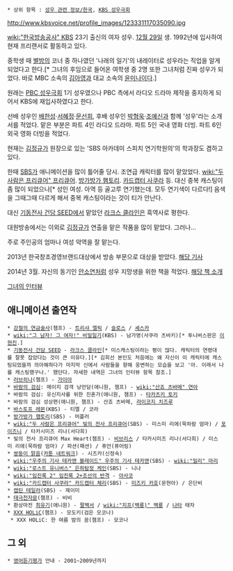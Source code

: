  * 상위 항목 : [[성우 관련 정보/한국]], [[KBS 성우극회]]

http://www.kbsvoice.net/profile_images/123331117035090.jpg

[[wiki:"한국방송공사" KBS]] 23기 출신의 여자 성우. [[12월 29일]] 생. 1992년에 입사하여 현재 프리랜서로 활동하고 있다.

중학생 때 [[별밤]]의 코너 중 하나였던 '나래의 일기'의 내레이터로 성우라는 직업을 알게 되었다고 한다.[* 그녀의 후임으로 들어온 여학생 중 2명 또한 그녀처럼 진짜 성우가 되었다. 바로 MBC 소속의 [[김아영]]과 대교 소속의 [[윤미나]]이다.] 

원래는 [[PBC 성우극회]] 1기 성우였으나 PBC 측에서 라디오 드라마 제작을 중지하게 되어서 KBS에 재입사하였다고 한다.

선배 성우인 [[배한성]]·[[서혜정]]·[[문선희]], 후배 성우인 [[박형욱]]·[[조예신]]과 함께 '성우'라는 소개서를 적었다. 맡은 부분은 파트 4인 라디오 드라마. 파트 5인 국내 영화 더빙. 파트 6인 외국 영화 더빙을 적었다.

현재는 [[김정규]]가 원장으로 있는 'SBS 아카데미 스피치 연기학원의'의 학과장도 겸하고 있다.

한때 [[SBS]]가 애니메이션을 많이 틀어줄 당시. 조연급 캐릭터를 많이 맡았었다. [[wiki:"두 사람은 프리큐어" 프리큐어]]. [[방가방가 햄토리]]. [[카드캡터 사쿠라]] 등. 대신 중복 캐스팅이 좀 많이 되었으나[* 성인 여성. 아역 등 골고루 연기했는데. 모두 연기색이 다르다!] 음색을 그때그때 다르게 해서 중복 캐스팅이라는 것이 티가 안난다.

대신 [[기동전사 건담 SEED]]에서 맡았던 [[라크스 클라인]]은 흑역사로 평한다. 

대원방송에서는 이외로 [[김정규]]가 연출을 맡은 작품을 많이 맡았다. 그러나...

주로 주인공의 엄마나 여성 악역을 잘 맡는다.

2013년 한국창조경영브랜드대상에서 방송 부문으로 대상을 받았다. [http://www.newsis.com/ar_detail/view.html?ar_id=NISX20131223_0012614562&cID=10401&pID=10400 해당 기사]

2014년 3월. 자신의 동기인 [[안소연]]처럼 성우 지망생을 위한 책을 적었다. [http://www.kyobobook.co.kr/product/detailViewKor.laf?mallGb=KOR&ejkGb=KOR&linkClass=&barcode=9791130400563 해당 책 소개] 

[http://kwon.newsboy.kr/m/post/1862 그녀의 인터뷰]

== 애니메이션 출연작 ==
 * [[강철의 연금술사]](챔프) - [[트리샤 엘릭]] / [[슬로스]] / [[셰스카]]
 * [[wiki:"그 남자! 그 여자!" 비밀일기]](KBS) - 남가영(사쿠라 츠바키)[* 투니버스판은 [[이현진]].]
 * [[기동전사 건담 SEED]] - [[라크스 클라인]][* 미스캐스팅이라는 평이 많다. 캐릭터의 연령대를 잘못 잡았다는 것이 큰 이유다.][* 김희선 본인도 처음에는 왜 자신이 이 캐릭터에 캐스팅되었을까 의아해하다가 마지막 신에서 사람들을 향해 웅변하는 모습을 보고 '아. 이래서 나를 캐스팅했구나.' 했단다. 자세한 내역은 그녀의 인터뷰 항목 참조.] 
 * [[러브히나]](챔프) - [[오토히메 무츠미|가이아]]
 * [[바람의 검심]]: 메이지 검객 낭만담(애니원, 챔프) - [[wiki:"산죠 츠바메" 연아]]
 * 바람의 검심: 유신지사를 위한 진혼가(애니원, 챔프) - [[타카츠키 토키]]
 * 바람의 검심 성상편(애니원, 챔프) - 산죠 츠바메, [[라이코지 치즈루]]
 * [[바스토프 레몬]](KBS) - 티엘 / 코라
 * [[방가방가 햄토리]](SBS) - 머플러
 * [[wiki:"두 사람은 프리큐어" 빛의 전사 프리큐어]](SBS) - 미스미 리에(묵하람 엄마) / [[포이즈니]] / 타카시미즈 리나(서다희)
 * 빛의 전사 프리큐어 Max Heart(챔프) - [[비브리스]] / 타카시미즈 리나(서다희) / 미스미 리에(묵하람 엄마) / 파션(패션) / 퓨안(퓨어링)
 * [[쌍둥이 맑음]]([[카툰 네트워크]]) - 시즈카(신정숙)
 * [[wiki:"우주의 기사 테카맨 블레이드" 우주의 기사 테카맨]](SBS) - [[wiki:"밀리" 마리]]
 * [[wiki:"로스트 유니버스" 은하탐정 케인]](SBS) - 니나
 * [[wiki:"임진록 2" 임진록 2+조선의 반격]] - [[아사코]]
 * [[wiki:"카드캡터 사쿠라" 카드캡터 체리]](SBS) - [[미즈키 카호]](문현아) / 은단비
 * [[캡틴 테일러]](SBS) - 제이미
 * [[태극천자문]](챔프) - 비비
 * 환상마전 [[최유기]](애니원) - [[팔백서]] / [[wiki:"지프(백룡)" 백룡]] / [[나타]] 태자
 * [[XXX HOLiC]](챔프) - 모도키(검은 모코나)
  * XXX HOLiC: 한 여름 밤의 꿈(챔프) - 모코나

== 그 외 ==
 * [[영어듣기]]평가 안내 - 2001~2009년까지
